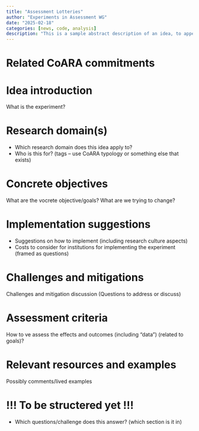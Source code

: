 ```yaml
---
title: "Assessment Lotteries"
author: "Experiments in Assessment WG"
date: "2025-02-18"
categories: [news, code, analysis]
description: "This is a sample abstract description of an idea, to appear also in the listing page. This is a sample abstract description of an idea, to appear also in the listing page."
---
```


# Related CoARA commitments

# Idea introduction

What is the experiment? 

# Research domain(s)

- Which research domain does this idea apply to?
- Who is this for? (tags – use CoARA typology or something else that exists) 


# Concrete objectives

What are the vocrete objective/goals? What are we trying to change?

# Implementation suggestions

- Suggestions on how to implement (including research culture aspects) 
- Costs to consider for institutions for implementing the experiment (framed as questions) 

# Challenges and mitigations
Challenges and mitigation discussion (Questions to address or discuss) 

# Assessment criteria

How to ve assess the effects and outcomes (including “data”)  (related to goals)? 


# Relevant resources and examples

Possibly comments/lived examples
 
# !!! To be structered yet !!!
- Which questions/challenge does this answer? (which section is it in) 
